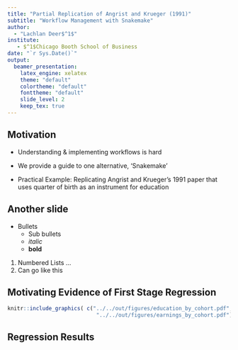 ```yaml
---
title: "Partial Replication of Angrist and Krueger (1991)"
subtitle: "Workflow Management with Snakemake"
author:
  - "Lachlan Deer$^1$"
institute:
   - $^1$Chicago Booth School of Business
date: "`r Sys.Date()`"
output:
  beamer_presentation:
    latex_engine: xelatex
    theme: "default"
    colortheme: "default"
    fonttheme: "default"
    slide_level: 2
    keep_tex: true
---
```


## Motivation

* Understanding & implementing workflows is hard
* We provide a guide to one alternative, 'Snakemake'

* Practical Example: Replicating Angrist and Krueger's 1991 paper that uses quarter of birth as an instrument for education

## Another slide

* Bullets
    - Sub bullets
    - *italic*
    - **bold**

1. Numbered Lists ...
2. Can go like this

## Motivating Evidence of First Stage Regression

```r
knitr::include_graphics( c("../../out/figures/education_by_cohort.pdf",
                            "../../out/figures/earnings_by_cohort.pdf"))
```

## Regression Results

\input{../../out/tables/regression_table.tex}
